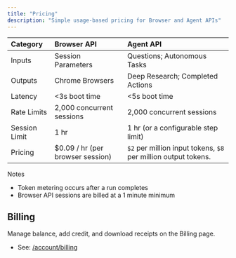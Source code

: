```yaml
---
title: "Pricing"
description: "Simple usage-based pricing for Browser and Agent APIs"
---
```


| Category      | Browser API                      | Agent API                                          |
| :------------ | :------------------------------- | :------------------------------------------------- |
| Inputs        | Session Parameters                  | Questions; Autonomous Tasks                        |
| Outputs       | Chrome Browsers             | Deep Research; Completed Actions                   |
| Latency       | &lt;3s boot time                 | &lt;5s boot time                                   |
| Rate Limits   | 2,000 concurrent sessions        | 2,000 concurrent sessions                          |
| Session Limit | 1 hr                             | 1 hr (or a configurable step limit)                |
| Pricing       | $0.09 / hr (per browser session) | `$2` per million input tokens, `$8` per million output tokens.   |

Notes

- Token metering occurs after a run completes
- Browser API sessions are billed at a 1 minute minimum

## Billing

Manage balance, add credit, and download receipts on the Billing page.

- See: [/account/billing](/account/billing)

